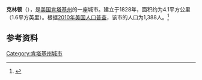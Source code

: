 {{Infobox City 
|chinese_name = 克林顿
|official_name = Clinton
|image_flag = 
|image_seal = 
|image_skyline = 
|image_map = KYMap-doton-Clinton.PNG
|map_caption =
|subdivision_type = [[國家|國家]]
|subdivision_name = {{USA}}
|leader_title = 
|leader_name = 
|subdivision_type1 = [[美國行政區劃|州]]
|subdivision_name1 = [[肯塔基州|肯塔基州]]
|subdivision_type2 = [[肯塔基州行政区划|县]]
|subdivision_name2 = Hickman
|found_title            = 正式立市
|found_date             = 1828年
|area_total = 4.1
|area_land = 
|area_water = 
|population_as_of = 2010
|population_total = 1,388
|population_density = 
|timezone = 
|utc_offset = 
|timezone_DST = 
|utc_offset_DST = 
}}

'''克林顿'''（{{lang-en|'''Clinton'''}}），是[[美国|美国]][[肯塔基州|肯塔基州]]的一座城市。建立于1828年，面积约为4.1平方公里（1.6平方英里）。根据[[2010年美国人口普查|2010年美国人口普查]]，该市的人口为1,388人。<ref name=census>{{cite web |url = http://www.census.gov/prod/www/abs/decennial/ |title = Census of Population and Housing |publisher = U.S. Census Bureau |accessdate = November 18, 2011 |archive-url = https://web.archive.org/web/20060208103743/http://www.census.gov/prod/www/abs/decennial/ |archive-date = 2006-02-08 |dead-url = yes }}</ref>

== 参考资料 ==
{{reflist}}

[[Category:肯塔基州城市|Category:肯塔基州城市]]


{{Kentucky-stub}}